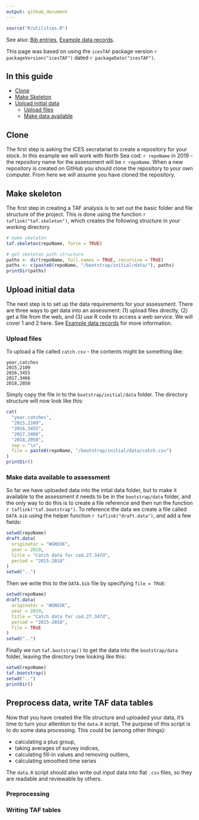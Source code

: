 ```yaml
---
output: github_document
---
```


```r
source("R/utilities.R")
```

See also:
[Bib entries](Bib-entries),
[Example data records](Example-data-records).

This page was based on using the `icesTAF` package version ```r packageVersion("icesTAF")```
dated ```r packageDate("icesTAF")```.

## In this guide

* [Clone](#clone)
* [Make Skeleton](#make-skeleton)
* [Upload initial data](#upload-initial-data)
  - [Upload files](#upload-files)
  - [Make data available](#make-data-available-to-assessment)

## Clone

The first step is asking the ICES secratariat to create a repository for your stock.  In this example we will
work with North Sea cod: `r repoName` in 2019 - the repository name for the assessment will be
`r repoName`.  When a new repository is created on GitHub you should clone the repository to your
own computer.  From here we will assume you have cloned the repository.

## Make skeleton

The first step in creating a TAF analysis is to set out the basic folder and file structure of the project.
This is done using the function `r taflink("taf.skeleton")`,
which creates the following structure in your working directory

```r
# make skeleton
taf.skeleton(repoName, force = TRUE)

# get skeleton path structure
paths <- dir(repoName, full.names = TRUE, recursive = TRUE)
paths <- c(paste0(repoName, "/bootstrap/initial/data/"), paths)
printDir(paths)
```

## Upload initial data

The next step is to set up the data requirements for your assessment.  There are
three ways to get data into an assessment: (1) upload files directly, (2) get a
file from the web, and (3) use R code to access a web service.  We will cover
1 and 2 here.  See [Example data records](Example-data-records)
for more information.

### Upload files

To upload a file called `catch.csv` - the contents might be something like:

```
year,catches
2015,2109
2016,3455
2017,3466
2018,2050
```

Simply copy the file in to the `bootstrap/initial/data` folder.  The directory structure will now look like this:

```r
cat(
  "year,catches",
  "2015,2109",
  "2016,3455",
  "2017,3466",
  "2018,2050",
  sep = "\n",
  file = paste0(repoName, "/bootstrap/initial/data/catch.csv")
)
printDir()
```

### Make data available to assessment

So far we have uploaded data into the intial data folder, but to make it available to the assessment
it needs to be in the `bootstrap/data` folder, and the only way to do this is
to create a file reference and then run the function
`r taflink("taf.bootstrap")`. To reference the data we create a file called
`DATA.bib` using the helper function `r taflink("draft.data")`, and add a few
fields:

```r
setwd(repoName)
draft.data(
  originator = "WGNSSK",
  year = 2019,
  title = "Catch data for cod.27.347d",
  period = "2015-2018"
)
setwd("..")
```

Then we write this to the `DATA.bib` file by specifying `file = TRUE`:

```r
setwd(repoName)
draft.data(
  originator = "WGNSSK",
  year = 2019,
  title = "Catch data for cod.27.347d",
  period = "2015-2018",
  file = TRUE
)
setwd("..")
```

Finally we run `taf.bootstrap()` to get the data into the `bootstrap/data` folder, leaving the directory tree
looking like this:

```r
setwd(repoName)
taf.bootstrap()
setwd("..")
printDir()
```

## Preprocess data, write TAF data tables

Now that you have created the file structure and uploaded your data, it's time to turn your attention to the `data.R` script. The  purpose of this script is to do some data
processing. This could be (among other things):

* calculating a plus group,
* taking averages of survey indices,
* calculating fill-in values and removing outliers,
* calculating smoothed time series

The `data.R` script should also write out input data into flat `.csv` files, so they are readable and reviewable by others.

### Preprocessing

### Writing TAF tables
